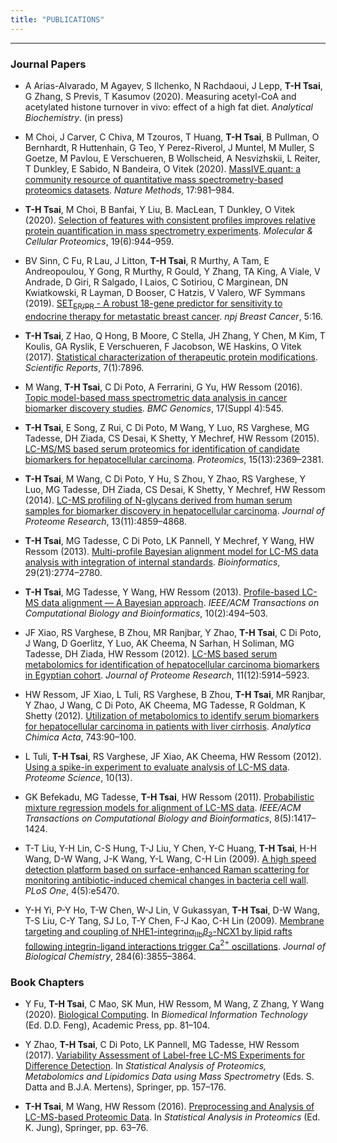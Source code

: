 ```yaml
---
title: "PUBLICATIONS"
---
```


---

### Journal Papers

* A Arias-Alvarado, M Agayev, S Ilchenko, N Rachdaoui, J Lepp, __T-H Tsai__, G Zhang, S Previs, T Kasumov (2020). Measuring acetyl-CoA and acetylated histone turnover in vivo: effect of a high fat diet. _Analytical Biochemistry_. (in press)

* M Choi, J Carver, C Chiva, M Tzouros, T Huang, __T-H Tsai__, B Pullman, O Bernhardt, R Huttenhain, G Teo, Y Perez-Riverol, J Muntel, M Muller, S Goetze, M Pavlou, E Verschueren, B Wollscheid, A Nesvizhskii, L Reiter, T Dunkley, E Sabido, N Bandeira, O Vitek (2020). [MassIVE.quant: a community resource of quantitative mass spectrometry-based proteomics datasets](https://pubmed.ncbi.nlm.nih.gov/32929271/). _Nature Methods_, 17:981--984.

* __T-H Tsai__, M Choi, B Banfai, Y Liu, B. MacLean, T Dunkley, O Vitek (2020). [Selection of features with consistent profiles improves relative protein quantification in mass spectrometry experiments](https://www.ncbi.nlm.nih.gov/pubmed/32234965). _Molecular & Cellular Proteomics_, 19(6):944--959.

* BV Sinn, C Fu, R Lau, J Litton, __T-H Tsai__, R Murthy, A Tam, E Andreopoulou, Y Gong, R Murthy, R Gould, Y Zhang, TA King, A Viale, V Andrade, D Giri, R Salgado, I Laios, C Sotiriou, C Marginean, DN Kwiatkowski, R Layman, D Booser, C Hatzis, V Valero, WF Symmans (2019). [SET$_{\text{ER/PR}}$ - A robust 18-gene predictor for sensitivity to endocrine therapy for metastatic breast cancer](https://www.ncbi.nlm.nih.gov/pubmed/31231679). _npj Breast Cancer_, 5:16. 

* __T-H Tsai__, Z Hao, Q Hong, B Moore, C Stella, JH Zhang, Y Chen, M Kim, T Koulis, GA Ryslik, E Verschueren, F Jacobson, WE Haskins, O Vitek (2017). [Statistical characterization of therapeutic protein modifications](https://www.ncbi.nlm.nih.gov/pubmed/28801661). _Scientific Reports_, 7(1):7896.

* M Wang, __T-H Tsai__, C Di Poto, A Ferrarini, G Yu, HW Ressom (2016). [Topic model-based mass spectrometric data analysis in cancer biomarker discovery studies](http://www.ncbi.nlm.nih.gov/pubmed/27535232). _BMC Genomics_, 17(Suppl 4):545.

* __T-H Tsai__, E Song, Z Rui, C Di Poto, M Wang, Y Luo, RS Varghese, MG Tadesse, DH Ziada, CS Desai, K Shetty, Y Mechref, HW Ressom (2015). [LC-MS/MS based serum proteomics for identification of candidate biomarkers for hepatocellular carcinoma](http://www.ncbi.nlm.nih.gov/pubmed/25778709). _Proteomics_, 15(13):2369--2381.

* __T-H Tsai__, M Wang, C Di Poto, Y Hu, S Zhou, Y Zhao, RS Varghese, Y Luo, MG Tadesse, DH Ziada, CS Desai, K Shetty, Y Mechref, HW Ressom (2014). [LC-MS profiling of N-glycans derived from human serum samples for biomarker discovery in hepatocellular carcinoma](http://www.ncbi.nlm.nih.gov/pubmed/25077556). _Journal of Proteome Research_, 13(11):4859--4868.

* __T-H Tsai__, MG Tadesse, C Di Poto, LK Pannell, Y Mechref, Y Wang, HW Ressom (2013). [Multi-profile Bayesian alignment model for LC-MS data analysis with integration of internal standards](http://www.ncbi.nlm.nih.gov/pubmed/24013927). _Bioinformatics_, 29(21):2774--2780.

* __T-H Tsai__, MG Tadesse, Y Wang, HW Ressom (2013). [Profile-based LC-MS data alignment --- A Bayesian approach](http://www.ncbi.nlm.nih.gov/pubmed/23929872). _IEEE/ACM Transactions on Computational Biology and Bioinformatics_, 10(2):494--503. 

* JF Xiao, RS Varghese, B Zhou, MR Ranjbar, Y Zhao, __T-H Tsai__, C Di Poto, J Wang, D Goerlitz, Y Luo, AK Cheema, N Sarhan, H Soliman, MG Tadesse, DH Ziada, HW Ressom (2012). [LC-MS based serum metabolomics for identification of hepatocellular carcinoma biomarkers in Egyptian cohort](http://www.ncbi.nlm.nih.gov/pubmed/23078175). _Journal of Proteome Research_, 11(12):5914--5923. 

* HW Ressom, JF Xiao, L Tuli, RS Varghese, B Zhou, __T-H Tsai__, MR Ranjbar, Y Zhao, J Wang, C Di Poto, AK Cheema, MG Tadesse, R Goldman, K Shetty (2012). [Utilization of metabolomics to identify serum biomarkers for hepatocellular carcinoma in patients with liver cirrhosis](http://www.ncbi.nlm.nih.gov/pubmed/22882828). _Analytica Chimica Acta_, 743:90--100. 

* L Tuli, __T-H Tsai__, RS Varghese, JF Xiao, AK Cheema, HW Ressom (2012). [Using a spike-in experiment to evaluate analysis of LC-MS data](http://www.ncbi.nlm.nih.gov/pubmed/22369182). _Proteome Science_, 10(13). 

* GK Befekadu, MG Tadesse, __T-H Tsai__, HW Ressom (2011). [Probabilistic mixture regression models for alignment of LC-MS data](http://www.ncbi.nlm.nih.gov/pubmed/20837998). _IEEE/ACM Transactions on Computational Biology and Bioinformatics_, 8(5):1417--1424. 

* T-T Liu, Y-H Lin, C-S Hung, T-J Liu, Y Chen, Y-C Huang, __T-H Tsai__, H-H Wang, D-W Wang, J-K Wang, Y-L Wang, C-H Lin (2009). [A high speed detection platform based on surface-enhanced Raman scattering for monitoring antibiotic-induced chemical changes in bacteria cell wall](http://www.ncbi.nlm.nih.gov/pubmed/19421405). _PLoS One_, 4(5):e5470. 

* Y-H Yi, P-Y Ho, T-W Chen, W-J Lin, V Gukassyan, __T-H Tsai__, D-W Wang, T-S Liu, C-Y Tang, SJ Lo, T-Y Chen, F-J Kao, C-H Lin (2009). [Membrane targeting and coupling of NHE1-integrin$\alpha_{\text{IIb}}\beta_{3}$-NCX1 by lipid rafts following integrin-ligand interactions trigger Ca$^{2+}$ oscillations](http://www.ncbi.nlm.nih.gov/pubmed/18996841). _Journal of Biological Chemistry_, 284(6):3855--3864.

### Book Chapters

* Y Fu, __T-H Tsai__, C Mao, SK Mun, HW Ressom, M Wang, Z Zhang, Y Wang (2020). [Biological Computing](https://www.sciencedirect.com/science/article/pii/B9780128160343000031). In _Biomedical Information Technology_ (Ed. D.D. Feng), Academic Press, pp. 81–104.

* Y Zhao, __T-H Tsai__, C Di Poto, LK Pannell, MG Tadesse, HW Ressom (2017). [Variability Assessment of Label-free LC-MS Experiments for Difference Detection](https://link.springer.com/chapter/10.1007/978-3-319-45809-0_9). In _Statistical Analysis of Proteomics, Metabolomics and Lipidomics Data using Mass Spectrometry_ (Eds. S. Datta and B.J.A. Mertens), Springer, pp. 157--176.

* __T-H Tsai__, M Wang, HW Ressom (2016). [Preprocessing and Analysis of LC-MS-based Proteomic Data](https://www.ncbi.nlm.nih.gov/pubmed/26519169). In _Statistical Analysis in Proteomics_ (Ed. K. Jung), Springer, pp. 63--76.
